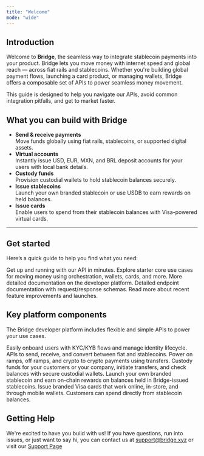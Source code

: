 ```yaml
---
title: "Welcome"
mode: "wide"
---
```


## Introduction

Welcome to **Bridge**, the seamless way to integrate stablecoin payments into your product. Bridge lets you move money with internet speed and global reach — across fiat rails and stablecoins. Whether you're building global payment flows, launching a card product, or managing wallets, Bridge offers a composable set of APIs to power seamless money movement.

This guide is designed to help you navigate our APIs, avoid common integration pitfalls, and get to market faster.

## What you can build with Bridge

- **Send & receive payments**\
  Move funds globally using fiat rails, stablecoins, or supported digital assets.
- **Virtual accounts**\
  Instantly issue USD, EUR, MXN, and BRL deposit accounts for your users with local bank details.
- **Custody funds**\
  Provision custodial wallets to hold stablecoin balances securely.
- **Issue stablecoins**\
  Launch your own branded stablecoin or use USDB to earn rewards on held balances.
- **Issue cards**\
  Enable users to spend from their stablecoin balances with Visa-powered virtual cards.

---

## Get started

Here’s a quick guide to help you find what you need:

<Columns cols={2}>
  <Card title="Get started" icon="rocket" iconType="regular" href="/get-started/introduction/quick-start/get-set-up-with-bridge">
    Get up and running with our API in minutes.
  </Card>
  <Card title="Guides" icon="bolt" href="/get-started/guides">
    Explore starter core use cases for moving money using orchestration, wallets, cards, and more.
  </Card>
  <Card title="Developer Platform" icon="layer-group" iconType="regular" href="/platform">
    More detailed documentation on the developer platform.
  </Card>
  <Card title="API Reference" icon="code" href="/api-reference">
    Detailed endpoint documentation with request/response schemas.
  </Card>
  <Card title="Changelog" icon="calendar" href="/changelog">
    Read more about recent feature improvements and launches.
  </Card>
</Columns>

## Key platform components

The Bridge developer platform includes flexible and simple APIs to power your use cases.

<Columns cols={2}>
  <Card title="Customers" icon="users" href="/platform/customers">
    Easily onboard users with KYC/KYB flows and manage identity lifecycle.
  </Card>
  <Card title="Orchestration" icon="money-bill-transfer" href="/platform/orchestration">
    APIs to send, receive, and convert between fiat and stablecoins. Power on ramps, off ramps, and crypto to crypto payments using transfers.
  </Card>
  <Card title="Wallets" icon="wallet" href="/platform/wallets">
    Custody funds for your customers or your company, initiate transfers, and check balances with secure custodial wallets.
  </Card>
  <Card title="Issuance" icon="coins" href="/platform/issuance">
    Launch your own branded stablecoin and earn on-chain rewards on balances held in Bridge-issued stablecoins.
  </Card>
  <Card title="Cards" icon="credit-card" href="/platform/cards">
    Issue branded Visa cards that work online, in-store, and through mobile wallets. Customers can spend directly from stablecoin balances.
  </Card>
</Columns>

## Getting Help

We're excited to have you build with us\! If you have questions, run into issues, or just want to say hi, you can contact us at [support@bridge.xyz](mailto:support@bridge.xyz) or visit our [Support Page](https://support.bridge.xyz/)
